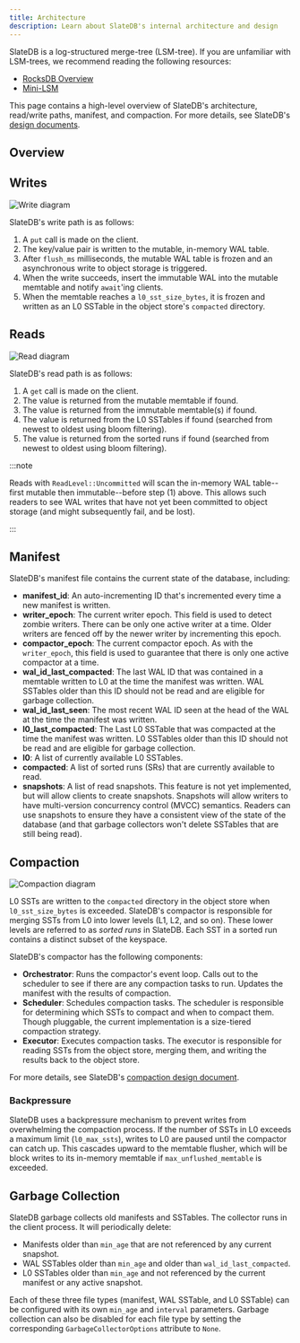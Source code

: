 ```yaml
---
title: Architecture
description: Learn about SlateDB's internal architecture and design
---
```


SlateDB is a log-structured merge-tree (LSM-tree). If you are unfamiliar with LSM-trees, we recommend reading the following resources:

* [RocksDB Overview](https://github.com/facebook/rocksdb/wiki/RocksDB-Overview)
* [Mini-LSM](https://skyzh.github.io/mini-lsm/)

This page contains a high-level overview of SlateDB's architecture, read/write paths, manifest, and compaction. For more details, see SlateDB's [design documents](https://github.com/slatedb/slatedb/tree/main/rfcs).

## Overview

## Writes

![Write diagram](/img/architecture-write.png)

SlateDB's write path is as follows:

1. A `put` call is made on the client.
2. The key/value pair is written to the mutable, in-memory WAL table.
3. After `flush_ms` milliseconds, the mutable WAL table is frozen and an asynchronous write to object storage is triggered.
4. When the write succeeds, insert the immutable WAL into the mutable memtable and notify `await`'ing clients.
5. When the memtable reaches a `l0_sst_size_bytes`, it is frozen and written as an L0 SSTable in the object store's `compacted` directory.

## Reads

![Read diagram](/img/architecture-read.png)

SlateDB's read path is as follows:

1. A `get` call is made on the client.
2. The value is returned from the mutable memtable if found.
3. The value is returned from the immutable memtable(s) if found.
4. The value is returned from the L0 SSTables if found (searched from newest to oldest using bloom filtering).
5. The value is returned from the sorted runs if found (searched from newest to oldest using bloom filtering).

:::note

Reads with `ReadLevel::Uncommitted` will scan the in-memory WAL table--first mutable then immutable--before step (1) above. This allows such readers to see WAL writes that have not yet been committed to object storage (and might subsequently fail, and be lost).

:::

## Manifest

SlateDB's manifest file contains the current state of the database, including:

* **manifest_id**: An auto-incrementing ID that's incremented every time a new manifest is written.
* **writer_epoch**: The current writer epoch. This field is used to detect zombie writers. There can be only one active writer at a time. Older writers are fenced off by the newer writer by incrementing this epoch.
* **compactor_epoch**: The current compactor epoch. As with the `writer_epoch`, this field is used to guarantee that there is only one active compactor at a time.
* **wal_id_last_compacted**: The last WAL ID that was contained in a memtable written to L0 at the time the manifest was written. WAL SSTables older than this ID should not be read and are eligible for garbage collection.
* **wal_id_last_seen**: The most recent WAL ID seen at the head of the WAL at the time the manifest was written.
* **l0_last_compacted**: The Last L0 SSTable that was compacted at the time the manifest was written. L0 SSTables older than this ID should not be read and are eligible for garbage collection.
* **l0**: A list of currently available L0 SSTables.
* **compacted**: A list of sorted runs (SRs) that are currently available to read.
* **snapshots**: A list of read snapshots. This feature is not yet implemented, but will allow clients to create snapshots. Snapshots will allow writers to have multi-version concurrency control (MVCC) semantics. Readers can use snapshots to ensure they have a consistent view of the state of the database (and that garbage collectors won't delete SSTables that are still being read).

## Compaction

![Compaction diagram](/img/architecture-compaction.png)

L0 SSTs are written to the `compacted` directory in the object store when `l0_sst_size_bytes` is exceeded. SlateDB's compactor is responsible for merging SSTs from L0 into lower levels (L1, L2, and so on). These lower levels are referred to as _sorted runs_ in SlateDB. Each SST in a sorted run contains a distinct subset of the keyspace.

SlateDB's compactor has the following components:

* **Orchestrator**: Runs the compactor's event loop. Calls out to the scheduler to see if there are any compaction tasks to run. Updates the manifest with the results of compaction.
* **Scheduler**: Schedules compaction tasks. The scheduler is responsible for determining which SSTs to compact and when to compact them. Though pluggable, the current implementation is a size-tiered compaction strategy.
* **Executor**: Executes compaction tasks. The executor is responsible for reading SSTs from the object store, merging them, and writing the results back to the object store.

For more details, see SlateDB's [compaction design document](https://github.com/slatedb/slatedb/blob/main/rfcs/0002-compaction.md).

### Backpressure

SlateDB uses a backpressure mechanism to prevent writes from overwhelming the compaction process. If the number of SSTs in L0 exceeds a maximum limit (`l0_max_ssts`), writes to L0 are paused until the compactor can catch up. This cascades upward to the memtable flusher, which will be block writes to its in-memory memtable if `max_unflushed_memtable` is exceeded.

## Garbage Collection

SlateDB garbage collects old manifests and SSTables. The collector runs in the client process. It will periodically delete:

- Manifests older than `min_age` that are not referenced by any current snapshot.
- WAL SSTables older than `min_age` and older than `wal_id_last_compacted`.
- L0 SSTables older than `min_age` and not referenced by the current manifest or any active snapshot.

Each of these three file types (manifest, WAL SSTable, and L0 SSTable) can be configured with its own `min_age` and `interval` parameters. Garbage collection can also be disabled for each file type by setting the corresponding `GarbageCollectorOptions` attribute to `None`.
